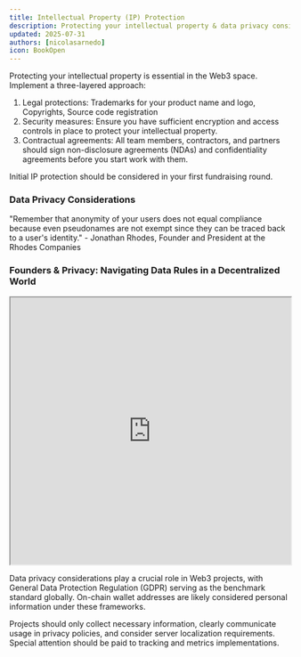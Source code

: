 ```yaml
---
title: Intellectual Property (IP) Protection
description: Protecting your intellectual property & data privacy considerations
updated: 2025-07-31
authors: [nicolasarnedo]
icon: BookOpen
---
```


Protecting your intellectual property is essential in the Web3 space. Implement a three-layered approach:
1. Legal protections: Trademarks for your product name and logo, Copyrights, Source code registration
2. Security measures: Ensure you have sufficient encryption and access controls in place to protect your intellectual property.
3. Contractual agreements: All team members, contractors, and partners should sign non-disclosure agreements (NDAs) and confidentiality agreements before you start work with them.

Initial IP protection should be considered in your first fundraising round.

### Data Privacy Considerations

<Callout type="quote">
<div style={{ fontSize: '1.1rem'}}>
<span style={{ fontWeight: 'bold' }}>"Remember that anonymity of your users does not equal compliance because even pseudonames are not exempt since they can be traced back to a user's identity."</span> - Jonathan Rhodes, Founder and President at the Rhodes Companies
</div>
</Callout>

### Founders & Privacy: Navigating Data Rules in a Decentralized World

<div style={{ margin: '2rem 0' }}>
  <iframe 
    src="https://drive.google.com/file/d/16-RS77mopSLkB_znPJ5fy0tTTOwUsFW2/preview" 
    width="100%" 
    height="480" 
    allow="autoplay"
    style={{ border: 'none', borderRadius: '8px' }}
  ></iframe>
</div> 

Data privacy considerations play a crucial role in Web3 projects, with General Data Protection Regulation (GDPR) serving as the benchmark standard globally. On-chain wallet addresses are likely considered personal information under these frameworks.

Projects should only collect necessary information, clearly communicate usage in privacy policies, and consider server localization requirements. Special attention should be paid to tracking and metrics implementations.
